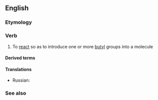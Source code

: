==English==

===Etymology===
{{suffix|en|butyl|ate}}

===Verb===
{{en-verb}}

# {{lb|en|organic chemistry}} To [[react]] so as to introduce one or more [[butyl]] groups into a molecule

====Derived terms====
{{col3|en|
|[[butylation]] (n.)
|[[butylated]] (adj.)
}}

====Translations====
{{trans-top|(organic chemistry) to react so as to introduce one or more butyl groups into a molecule}}
* Russian: {{t+|ru|бутили́ровать|impf|pf}}
{{trans-mid}}
{{trans-bottom}}

===See also===
{{col3|en|
|butyrate
}}
